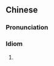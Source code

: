 {{also|交错纵横}}
==Chinese==
{{zh-forms|s=交错纵横|type=22}}

===Pronunciation===
{{zh-pron
|m=jiāocuò zònghéng
|cat=id
}}

===Idiom===
{{zh-idiom}}

# {{alternative form of|縱橫交錯|lang=zh}}